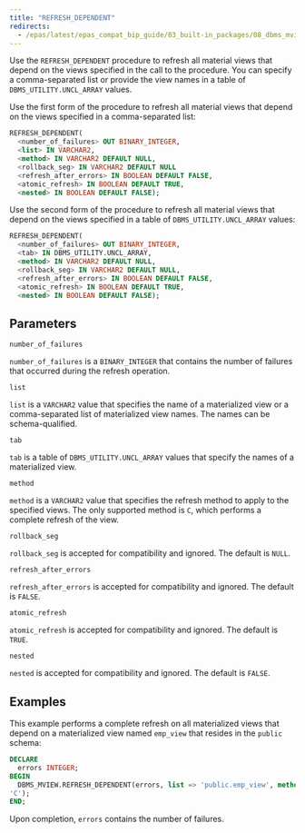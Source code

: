 ```yaml
---
title: "REFRESH_DEPENDENT"
redirects:
  - /epas/latest/epas_compat_bip_guide/03_built-in_packages/08_dbms_mview/04_refresh_dependent/ #generated for docs/epas/reorg-role-use-case-mode
---
```


Use the `REFRESH_DEPENDENT` procedure to refresh all material views that depend on the views specified in the call to the procedure. You can specify a comma-separated list or provide the view names in a table of `DBMS_UTILITY.UNCL_ARRAY` values.

Use the first form of the procedure to refresh all material views that depend on the views specified in a comma-separated list:

```sql
REFRESH_DEPENDENT(
  <number_of_failures> OUT BINARY_INTEGER,
  <list> IN VARCHAR2,
  <method> IN VARCHAR2 DEFAULT NULL,
  <rollback_seg> IN VARCHAR2 DEFAULT NULL
  <refresh_after_errors> IN BOOLEAN DEFAULT FALSE,
  <atomic_refresh> IN BOOLEAN DEFAULT TRUE,
  <nested> IN BOOLEAN DEFAULT FALSE);
```

Use the second form of the procedure to refresh all material views that depend on the views specified in a table of `DBMS_UTILITY.UNCL_ARRAY` values:

```sql
REFRESH_DEPENDENT(
  <number_of_failures> OUT BINARY_INTEGER,
  <tab> IN DBMS_UTILITY.UNCL_ARRAY,
  <method> IN VARCHAR2 DEFAULT NULL,
  <rollback_seg> IN VARCHAR2 DEFAULT NULL,
  <refresh_after_errors> IN BOOLEAN DEFAULT FALSE,
  <atomic_refresh> IN BOOLEAN DEFAULT TRUE,
  <nested> IN BOOLEAN DEFAULT FALSE);
```

## Parameters

`number_of_failures`

 `number_of_failures` is a `BINARY_INTEGER` that contains the number of failures that occurred during the refresh operation.

`list`

 `list` is a `VARCHAR2` value that specifies the name of a materialized view or a comma-separated list of materialized view names. The names can be schema-qualified.

`tab`

 `tab` is a table of `DBMS_UTILITY.UNCL_ARRAY` values that specify the names of a materialized view.

`method`

 `method` is a `VARCHAR2` value that specifies the refresh method to apply to the specified views. The only supported method is `C`, which performs a complete refresh of the view.

`rollback_seg`

 `rollback_seg` is accepted for compatibility and ignored. The default is `NULL`.

`refresh_after_errors`

 `refresh_after_errors` is accepted for compatibility and ignored. The default is `FALSE`.

`atomic_refresh`

 `atomic_refresh` is accepted for compatibility and ignored. The default is `TRUE`.

`nested`

 `nested` is accepted for compatibility and ignored. The default is `FALSE`.

## Examples

This example performs a complete refresh on all materialized views that depend on a materialized view named `emp_view` that resides in the `public` schema:

```sql
DECLARE
  errors INTEGER;
BEGIN
  DBMS_MVIEW.REFRESH_DEPENDENT(errors, list => 'public.emp_view', method =>
'C');
END;
```

Upon completion, `errors` contains the number of failures.
